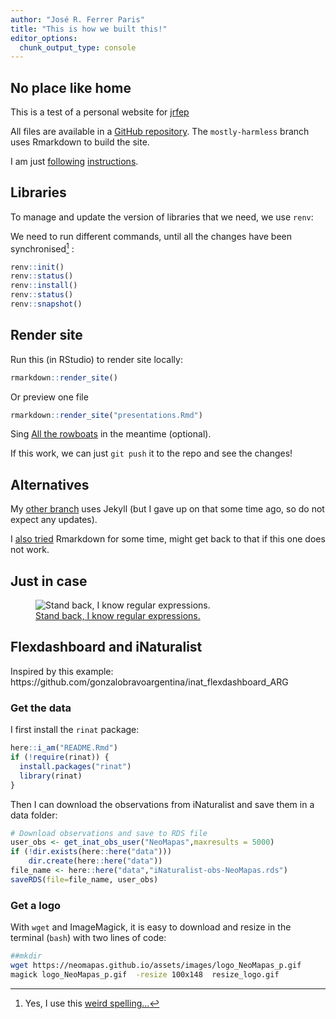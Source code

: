 ```yaml
---
author: "José R. Ferrer Paris"
title: "This is how we built this!"
editor_options: 
  chunk_output_type: console
---
```


## No place like home

This is a test of a personal website for [jrfep](https://jrfep.github.io/)

All files are available in a [GitHub repository](https://github.com/jrfep/jrfep.github.io). The `mostly-harmless` branch uses Rmarkdown to build the site.

I am just [following](https://bookdown.org/yihui/rmarkdown/rmarkdown-site.html) [instructions](https://garrettgman.github.io/rmarkdown/rmarkdown_websites.html).


## Libraries

To manage and update the version of libraries that we need, we use `renv`:

We need to run different commands, until all the changes have been synchronised[^1] :

```r
renv::init()
renv::status()
renv::install()
renv::status()
renv::snapshot()
```

## Render site

Run this (in RStudio) to render site locally:
```r
rmarkdown::render_site()
```

Or preview one file
```r
rmarkdown::render_site("presentations.Rmd")
```

Sing [All the rowboats](https://youtu.be/2CZ8ossU4pc) in the meantime (optional).

If this work, we can just `git push` it to the repo and see the changes!

## Alternatives

My [other branch](https://github.com/jrfep/jrfep.github.io/tree/jekyll) uses Jekyll (but I gave up on that some time ago, so do not expect any updates).

I [also tried](https://github.com/jrfep/jrfep.github.io/tree/mrhyde) Rmarkdown for some time, might get back to that if this one does not work. 

## Just in case

![ [Stand back, I know regular expressions.](https://xkcd.com/208/)](https://imgs.xkcd.com/comics/regular_expressions.png)


[^1]: Yes, I use this [weird spelling...](https://english.stackexchange.com/questions/230494/should-i-always-use-the-ised-ending-for-uk-english-and-the-ized-for-us)

## Flexdashboard and iNaturalist

Inspired by this example:
https://github.com/gonzalobravoargentina/inat_flexdashboard_ARG

### Get the data

I first install the `rinat` package:
```r
here::i_am("README.Rmd")
if (!require(rinat)) {
  install.packages("rinat")
  library(rinat)
}
```

Then I can download the observations from iNaturalist and save them in a data folder:

```r
# Download observations and save to RDS file
user_obs <- get_inat_obs_user("NeoMapas",maxresults = 5000)
if (!dir.exists(here::here("data")))
    dir.create(here::here("data"))
file_name <- here::here("data","iNaturalist-obs-NeoMapas.rds")
saveRDS(file=file_name, user_obs)

```

### Get a logo

With `wget` and ImageMagick, it is easy to download and resize in the terminal (`bash`) with two lines of code:

```sh
##mkdir 
wget https://neomapas.github.io/assets/images/logo_NeoMapas_p.gif
magick logo_NeoMapas_p.gif  -resize 100x148  resize_logo.gif
```

